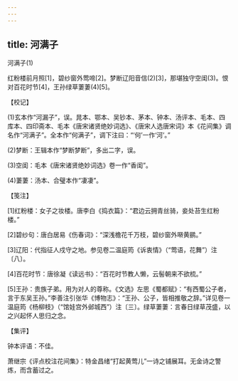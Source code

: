 ```yaml
---
---
---
```

title: 河满子
---



河满子(1)


红粉楼前月照[1]，碧纱窗外莺啼[2]。梦断辽阳音信(2)[3]，那堪独守空闺(3)。恨对百花时节[4]，王孙绿草萋萋(4)[5]。





【校记】


(1)玄本作“河漏子”，误。晁本、鄂本、吴钞本、茅本、钟本、汤评本、毛本、四库本、四印斋本、毛本《唐宋诸贤绝妙词选》、《唐宋人选唐宋词》本《花间集》调名作“河满子”。全本作“何满子”，调下注曰：“‘何’一作‘河’。”

(2)梦断：王辑本作“梦断梦断”，多出二字，误。

(3)空闺：毛本《唐宋诸贤绝妙词选》卷一作“香闺”。

(4)萋萋：汤本、合璧本作“凄凄”。





【笺注】


[1]红粉楼：女子之妆楼。唐李白《捣衣篇》：“君边云拥青丝骑，妾处苔生红粉楼。”

[2]碧纱句：唐白居易《伤春词》：“深浅檐花千万枝，碧纱窗外啭黄鹂。”

[3]辽阳：代指征人戍守之地。参见卷二温庭筠《诉衷情》（“莺语，花舞”）注〔八〕。

[4]百花时节：唐徐凝《读远书》：“百花时节教人懒，云髻朝来不欲梳。”

[5]王孙：贵族子弟。用为对人的尊称。《文选》左思《蜀都赋》：“有西蜀公子者，言于东吴王孙。”李善注引张华《博物志》：“王孙、公子，皆相推敬之辞。”详见卷一温庭筠《杨柳枝》（“馆娃宫外邺城西”）注〔三〕。绿草萋萋：言春日绿草茂盛，以之兴起怀人思归之念。





【集评】


钟本评语：不佳。

萧继宗《评点校注花间集》：特金昌绪“打起黄莺儿”一诗之铺展耳。无金诗之警炼，而含蓄过之。